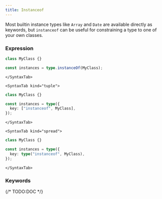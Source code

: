 ```yaml
---
title: Instanceof
---
```



Most builtin instance types like `Array` and `Date` are available directly as keywords, but `instanceof` can be useful for constraining a type to one of your own classes.

### Expression

<Tabs>
    <SyntaxTab kind="fluent">

```ts twoslash
class MyClass {}

const instances = type.instanceOf(MyClass);
```

    </SyntaxTab>

    <SyntaxTab kind="tuple">

```ts twoslash
class MyClass {}

const instances = type({
  key: ["instanceof", MyClass],
});
```

    </SyntaxTab>

    <SyntaxTab kind="spread">

```ts twoslash
class MyClass {}

const instances = type({
  key: type("instanceof", MyClass),
});
```

    </SyntaxTab>

</Tabs>

### Keywords

{/* TODO:DOC */}
